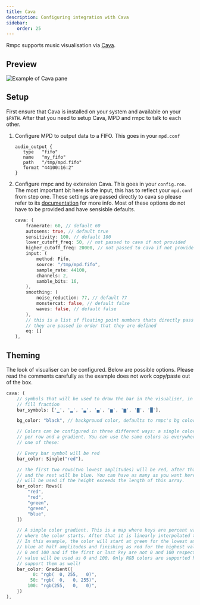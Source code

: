 ```yaml
---
title: Cava
description: Configuring integration with Cava
sidebar:
    order: 25
---
```



Rmpc supports music visualisation via [Cava](https://github.com/karlstav/cava).

## Preview

<Image src={example_cava} width={900} alt="Example of Cava pane" />

## Setup

First ensure that Cava is installed on your system and available on your `$PATH`.
After that you need to setup Cava, MPD and rmpc to talk to each other.

<Steps>

1.  Configure MPD to output data to a FIFO. This goes in your `mpd.conf`

    ```
    audio_output {
       type   "fifo"
       name   "my_fifo"
       path   "/tmp/mpd.fifo"
       format "44100:16:2"
    }
    ```

2.  Configure rmpc and by extension Cava. This goes in your `config.ron`. The most important bit here is
    the input, this has to reflect your `mpd.conf` from step one. These settings are passed directly to cava
    so please refer to its [documentation](https://github.com/karlstav/cava/blob/master/example_files/config)
    for more info. Most of these options do not have to be provided and have sensisble defaults.

    ```rust
    cava: (
        framerate: 60, // default 60
        autosens: true, // default true
        sensitivity: 100, // default 100
        lower_cutoff_freq: 50, // not passed to cava if not provided
        higher_cutoff_freq: 20000, // not passed to cava if not provided
        input: (
            method: Fifo,
            source: "/tmp/mpd.fifo",
            sample_rate: 44100,
            channels: 2,
            samble_bits: 16,
        ),
        smoothing: (
            noise_reduction: 77, // default 77
            monstercat: false, // default false
            waves: false, // default false
        ),
        // this is a list of floating point numbers thats directly passed to cava
        // they are passed in order that they are defined
        eq: []
    ),
    ```

</Steps>

## Theming

The look of visualiser can be configured. Below are possible options. Please read the comments
carefully as the example does not work copy/paste out of the box.

```rust
cava: (
    // symbols that will be used to draw the bar in the visualiser, in ascending order of
    // fill fraction
    bar_symbols: ['▁', '▂', '▃', '▄', '▅', '▆', '▇', '█'],

    bg_color: "black", // background color, defaults to rmpc's bg color if not provided

    // Colors can be configured in three different ways: a single color, different colors
    // per row and a gradient. You can use the same colors as everywhere else. Only specify
    // one of these:

    // Every bar symbol will be red
    bar_color: Single("red"),

    // The first two rows(two lowest amplitudes) will be red, after that two green rows
    // and the rest will be blue. You can have as many as you want here. The last value
    // will be used if the height exceeds the length of this array.
    bar_color: Rows([
        "red",
        "red",
        "green",
        "green",
        "blue",
    ])

    // A simple color gradient. This is a map where keys are percent values of the height
    // where the color starts. After that it is linearly interpolated towards the next value.
    // In this example, the color will start at green for the lowest amplitudes, go towards
    // blue at half amplitudes and finishing as red for the highest values. Keys must be between
    // 0 and 100 and if the first or last key are not 0 and 100 respectively, the lowest and highest
    // value will be used as 0 and 100. Only RGB colors are supported here and your terminal must
    // support them as well!
    bar_color: Gradient({
          0: "rgb(  0, 255,   0)",
         50: "rgb(  0,   0, 255)",
        100: "rgb(255,   0,   0)",
    })
),
```

